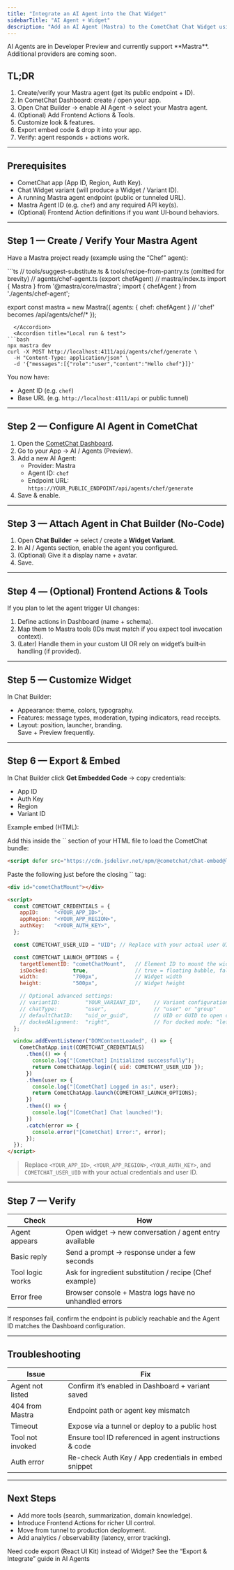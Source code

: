 ```yaml
---
title: "Integrate an AI Agent into the Chat Widget"
sidebarTitle: "AI Agent + Widget"
description: "Add an AI Agent (Mastra) to the CometChat Chat Widget using the no‑code builder and a simple embed."
---
```


<Callout>
AI Agents are in Developer Preview and currently support **Mastra**. Additional providers are coming soon.
</Callout>

## TL;DR
1. Create/verify your Mastra agent (get its public endpoint + ID).  
2. In CometChat Dashboard: create / open your app.  
3. Open Chat Builder → enable AI Agent → select your Mastra agent.  
4. (Optional) Add Frontend Actions & Tools.  
5. Customize look & features.  
6. Export embed code & drop it into your app.  
7. Verify: agent responds + actions work.

---

## Prerequisites

- CometChat app (App ID, Region, Auth Key).
- Chat Widget variant (will produce a Widget / Variant ID).
- A running Mastra agent endpoint (public or tunneled URL).
- Mastra Agent ID (e.g. `chef`) and any required API key(s).
- (Optional) Frontend Action definitions if you want UI‑bound behaviors.

---

## Step 1 — Create / Verify Your Mastra Agent

Have a Mastra project ready (example using the “Chef” agent):

<AccordionGroup>
  <Accordion title="Minimal example (tools + agent)">
```ts
// tools/suggest-substitute.ts & tools/recipe-from-pantry.ts (omitted for brevity)
// agents/chef-agent.ts (export chefAgent)
// mastra/index.ts
import { Mastra } from '@mastra/core/mastra';
import { chefAgent } from './agents/chef-agent';

export const mastra = new Mastra({
  agents: { chef: chefAgent } // 'chef' becomes /api/agents/chef/*
});
```
  </Accordion>
  <Accordion title="Local run & test">
```bash
npx mastra dev
curl -X POST http://localhost:4111/api/agents/chef/generate \
  -H "Content-Type: application/json" \
  -d '{"messages":[{"role":"user","content":"Hello chef"}]}'
```
  </Accordion>
</AccordionGroup>

You now have:
- Agent ID (e.g. `chef`)
- Base URL (e.g. `http://localhost:4111/api` or public tunnel)

---

## Step 2 — Configure AI Agent in CometChat

1. Open the [CometChat Dashboard](https://app.cometchat.com/).  
2. Go to your App → AI / Agents (Preview).  
3. Add a new AI Agent:
   - Provider: Mastra  
   - Agent ID: `chef`  
   - Endpoint URL: `https://YOUR_PUBLIC_ENDPOINT/api/agents/chef/generate`  
4. Save & enable.

---

## Step 3 — Attach Agent in Chat Builder (No‑Code)

1. Open **Chat Builder** → select / create a **Widget Variant**.  
2. In AI / Agents section, enable the agent you configured.  
3. (Optional) Give it a display name + avatar.  
4. Save.

---

## Step 4 — (Optional) Frontend Actions & Tools

If you plan to let the agent trigger UI changes:
1. Define actions in Dashboard (name + schema).  
2. Map them to Mastra tools (IDs must match if you expect tool invocation context).  
3. (Later) Handle them in your custom UI OR rely on widget’s built‑in handling (if provided).

---

## Step 5 — Customize Widget

In Chat Builder:
- Appearance: theme, colors, typography.  
- Features: message types, moderation, typing indicators, read receipts.  
- Layout: position, launcher, branding.  
Save + Preview frequently.

---

## Step 6 — Export & Embed

In Chat Builder click **Get Embedded Code** → copy credentials:
- App ID
- Auth Key
- Region
- Variant ID

Example embed (HTML):

<Step title="Include the Chat-Embed Script in `<head>`">
Add this inside the `<head>` section of your HTML file to load the CometChat bundle:

```html
<script defer src="https://cdn.jsdelivr.net/npm/@cometchat/chat-embed@latest/dist/main.js"></script>
```
  </Step>

  <Step title="Embed & Initialize the Widget in `<body>`">
Paste the following just before the closing `</body>` tag:

```html lines highlight={5-7, 10}
<div id="cometChatMount"></div>

<script>
  const COMETCHAT_CREDENTIALS = {
    appID:     "<YOUR_APP_ID>",
    appRegion: "<YOUR_APP_REGION>",
    authKey:   "<YOUR_AUTH_KEY>",
  };

  const COMETCHAT_USER_UID = "UID"; // Replace with your actual user UID

  const COMETCHAT_LAUNCH_OPTIONS = {
    targetElementID: "cometChatMount",   // Element ID to mount the widget
    isDocked:        true,               // true = floating bubble, false = embedded
    width:           "700px",            // Widget width
    height:          "500px",            // Widget height

    // Optional advanced settings:
    // variantID:        "YOUR_VARIANT_ID",    // Variant configuration ID
    // chatType:         "user",               // "user" or "group"
    // defaultChatID:    "uid_or_guid",        // UID or GUID to open chat by default
    // dockedAlignment:  "right",              // For docked mode: "left" or "right"
  };

  window.addEventListener("DOMContentLoaded", () => {
    CometChatApp.init(COMETCHAT_CREDENTIALS)
      .then(() => {
        console.log("[CometChat] Initialized successfully");
        return CometChatApp.login({ uid: COMETCHAT_USER_UID });
      })
      .then(user => {
        console.log("[CometChat] Logged in as:", user);
        return CometChatApp.launch(COMETCHAT_LAUNCH_OPTIONS);
      })
      .then(() => {
        console.log("[CometChat] Chat launched!");
      })
      .catch(error => {
        console.error("[CometChat] Error:", error);
      });
  });
</script>
```

> Replace `<YOUR_APP_ID>`, `<YOUR_APP_REGION>`, `<YOUR_AUTH_KEY>`, and `COMETCHAT_USER_UID` with your actual credentials and user ID.
  </Step>

---

## Step 7 — Verify

| Check | How |
|-------|-----|
| Agent appears | Open widget → new conversation / agent entry available |
| Basic reply | Send a prompt → response under a few seconds |
| Tool logic works | Ask for ingredient substitution / recipe (Chef example) |
| Error free | Browser console + Mastra logs have no unhandled errors |

<Callout>
If responses fail, confirm the endpoint is publicly reachable and the Agent ID matches the Dashboard configuration.
</Callout>

---

## Troubleshooting

| Issue | Fix |
|-------|-----|
| Agent not listed | Confirm it’s enabled in Dashboard + variant saved |
| 404 from Mastra | Endpoint path or agent key mismatch |
| Timeout | Expose via a tunnel or deploy to a public host |
| Tool not invoked | Ensure tool ID referenced in agent instructions & code |
| Auth error | Re-check Auth Key / App credentials in embed snippet |

---

## Next Steps

- Add more tools (search, summarization, domain knowledge).  
- Introduce Frontend Actions for richer UI control.  
- Move from tunnel to production deployment.  
- Add analytics / observability (latency, error tracking).  

Need code export (React UI Kit) instead of Widget? See the “Export & Integrate” guide in AI Agents